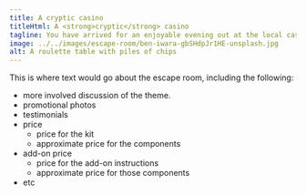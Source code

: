 ```yaml
---
title: A cryptic casino
titleHtml: A <strong>cryptic</strong> casino
tagline: You have arrived for an enjoyable evening out at the local casino. Play games and collect chips to gain access the high roller vault.
image: ../../images/escape-room/ben-iwara-gbSHdpJr1HE-unsplash.jpg
alt: A roulette table with piles of chips
---
```


This is where text would go about the escape room, including the following:
* more involved discussion of the theme.
* promotional photos
* testimonials
* price
    * price for the kit
    * approximate price for the components
* add-on price
    * price for the add-on instructions
    * approximate price for those components
* etc